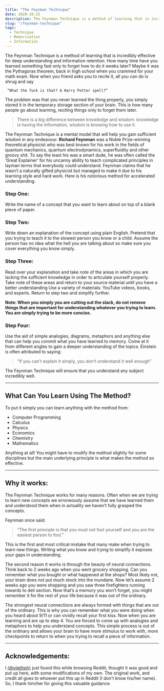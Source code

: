 ```yaml
---
title: "The Feynman Technique"
date: 2020-10-25
description: The Feynman Technique is a method of learning that is incredibly effective for deep understanding and information retention.
slug: "/feynman-technique"
tags:
  - Technique
  - Memorization
  - Information
---
```


The Feynman Technique is a method of learning that is incredibly effective for deep understanding and information retention. How many time have you learned something fast only to forget how to do it weeks later? Maybe it was the Pythagoras theorem, back in high school when you crammed for your math exam. Now when you friend asks you to recite it, all you can do is shrug and say

` “What the fuck is that? A Harry Potter spell?”`

The problem was that you never learned the thing properly, you simply stored it in the temporary storage section of your brain. This is how many people go about learning, reciting things only to forget them later.

> There is a big difference between knowledge and wisdom: knowledge is having the information, wisdom is knowing how to use it.

The Feynman Technique is a mental model that will help you gain sufficient wisdom in any endeavour.
**Richard Feynman** was a Noble Prize-winning theoretical physicist who was best known for his work in the fields of quantum mechanics, quantum electrodynamics, superfluidity and other groovy shit. To say the least his was a smart dude, he was often called the ‘Great Explainer’ for his uncanny ability to teach complicated principles in layman terms that everybody could understand.
Feynman claims that he wasn’t a naturally gifted physicist but managed to make it due to his learning style and hard work. Here is his notorious method for accelerated understanding.

### **Step One:**

Write the name of a concept that you want to learn about on top of a blank piece of paper.

### **Step Two:**

Write down an explanation of the concept using plain English. Pretend that you trying to teach it to the slowest person you know or a child. Assume the person has no idea what the hell you are talking about so make sure you cover everything you know simply.

### **Step Three:**

Read over your explanation and take note of the areas in which you are lacking the sufficient knowledge in order to articulate yourself properly. Take note of these areas and return to your source material until you have a better understanding Use a variety of materials: YouTube videos, books, and experts. Return to step two and simplify further.

**Note: When you simply you are cutting out the slack, do not remove things that are important for understanding whatever you trying to learn. You are simply trying to be more concise.**

### **Step Four:**

Use the aid of simple analogies, diagrams, metaphors and anything else that can help you commit what you have learned to memory. Come at it from different angles to gain a deeper understanding of the topics.
Einstein is often attributed to saying:

> “If you can’t explain it simply, you don’t understand it well enough”

The Feynman Technique will ensure that you understand any subject incredibly well.

---

## What Can You Learn Using The Method?

To put it simply you can learn anything with the method from:

- Computer Programming
- Calculus
- Physics
- Economics
- Chemistry
- Mathematics

Anything at all! You might have to modify the method slightly for some disciplines but the main underlying principle is what makes the method so effective.

---

## Why it works:

The Feynman Technique works for many reasons. Often when we are trying to learn new concepts we erroneously assume that we have learned them and understood them when in actuality we haven’t fully grasped the concepts.

Feynman once said:

> “The first principle is that you must not fool yourself and you are the easiest person to fool.”

This is the first and most critical mistake that many make when trying to learn new things. Writing what you know and trying to simplify it exposes your gaps in understanding.

The second reason it works is through the beauty of neural connections. Think back to 2 weeks ago when you went grocery shopping. Can you remember what you bought or what happened at the shops? Most likely not, your brain does not put much stock into the mundane. Now let’s assume 2 weeks ago you were shopping and you saw three firefighters running towards to deli section. Now that’s a memory you won’t forget, you might remember it for the rest of your life because it was out of the ordinary.

The strongest neural connections are always formed with things that are out of the ordinary. This is why you can remember what you were doing when you heard about 9/11 or can vividly recall your first kiss.
Now when you are learning and are up to step 4. You are forced to come up with analogies and metaphors to help you understand concepts. This simple process is out of the ordinary and allows your brain to have more stimulus to work with, more checkpoints to return to when you trying to recall a piece of information.

---

## Acknowledgements:

I [(@vijethph)](https://github.com/vijethph) just found this while browsing Reddit, thought it was good and put up here, with some modifications of my own. The original work, and credit all goes to whoever put this up in Reddit (I don't know his/her name). So, I thank him/her for giving this valuable guidance.
